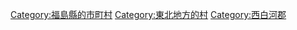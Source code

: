 {{Commonscat|Izumizaki, Fukushima}}
{{Catmore}}

{{DEFAULTSORT:Izumizaki}}
[[Category:福島縣的市町村|Category:福島縣的市町村]]
[[Category:東北地方的村|Category:東北地方的村]]
[[Category:西白河郡|Category:西白河郡]]